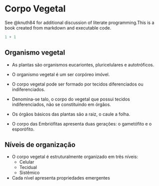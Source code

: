 # Corpo Vegetal

See @knuth84 for additional discussion of literate programming.This is a book created from markdown and executable code.

```r
1 + 1
```

## Organismo vegetal

- As plantas são organismos eucariontes, pluricelulares e autotróficos.

- O organismo vegetal é um ser corpóreo imóvel.

- O corpo vegetal pode ser formado por tecidos diferenciados ou indiferenciados.

- Denomina-se talo, o corpo do vegetal que possui tecidos indiferenciados, não se constituindo em órgãos.

- Os órgãos básicos das plantas são a raiz, o caule a folha.

- O corpo das Embriófitas apresenta duas gerações: o gametófito e o esporófito.


## Níveis de organização

- O corpo vegetal é estruturalmente organizado em três níveis:
  - Celular
  - Tecidual
  - Sistêmico
  
- Cada nível apresenta propriedades emergentes